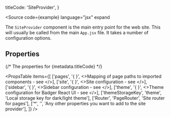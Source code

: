   titleCode: 'SiteProvider',
}

<Source
  code={example}
  language="jsx"
  expand
>
  The `SiteProvider` component is the main entry point for the
  web site.  This will usually be called from the main `App.jsx`
  file.  It takes a number of configuration options.
</Source>

## Properties

{/* The properties for {metadata.titleCode} */}

<PropsTable
  items={[
    ['pages',   '{ }', <>Mapping of page paths to imported components - see <Link to="/configuration/pages" code="pages"/></>],
    ['site',    '{ }', <>Site configuration - see <Link to="/configuration/site" code="site"/></>],
    ['sidebar', '{ }', <>Sidebar configuration - see <Link to="/configuration/sidebar" code="sidebar"/></>],
    ['theme',   '{ }', <>Theme configuration for Badger React UI - see <Link to="/configuration/theme" code="theme"/></>],
    ['themeStorageKey', 'theme', 'Local storage key for dark/light theme'],
    ['Router', 'PageRouter', 'Site router for pages'],
    ['*', '', 'Any other properties you want to add to the site provider'],
  ]}
/>
